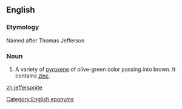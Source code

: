 ==English==

===Etymology===
Named after Thomas Jefferson

===Noun===
{{en-noun}}

# {{context|mineralogy}} A variety of [[pyroxene]] of olive-green color passing into brown.  It contains [[zinc]].

[[Category:English eponyms]]

[[zh:jeffersonite]]